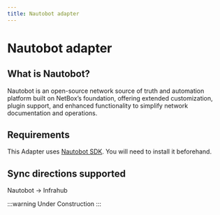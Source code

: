 ```yaml
---
title: Nautobot adapter
---
```



<!-- vale off -->
# Nautobot adapter

## What is Nautobot?
<!-- vale on -->

Nautobot is an open-source network source of truth and automation platform built on NetBox’s foundation, offering extended customization, plugin support, and enhanced functionality to simplify network documentation and operations.

## Requirements

This Adapter uses [Nautobot SDK](https://pypi.org/project/pynautobot).
You will need to install it beforehand.

## Sync directions supported

Nautobot → Infrahub

:::warning Under Construction
:::